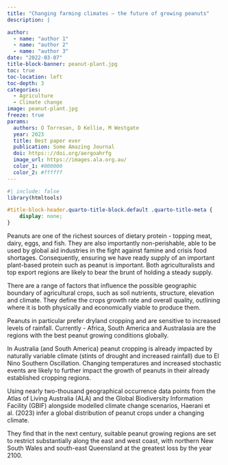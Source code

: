 ```yaml
---
title: "Changing farming climates – the future of growing peanuts"
description: |

author:
  - name: "author 1"
  - name: "author 2"
  - name: "author 3"
date: "2022-03-07"
title-block-banner: peanut-plant.jpg
toc: true
toc-location: left
toc-depth: 3
categories:
  - Agriculture
  - Climate change
image: peanut-plant.jpg
freeze: true
params:
  authors: O Torresan, D Kellie, M Westgate
  year: 2023
  title: Best paper ever
  publication: Some Amazing Journal
  doi: https:://doi.org/aergoahrfg
  image_url: https://images.ala.org.au/
  color_1: #000000
  color_2: #ffffff
---
```


```r
#| include: false
library(htmltools)
```

<!-- remove metadata section -->

```css
#title-block-header.quarto-title-block.default .quarto-title-meta {
    display: none;
}
```

<!-- Author card -->

Peanuts are one of the richest sources of dietary protein - topping meat, dairy, eggs, and fish. They are also importantly non-perishable, able to be used by global aid industries in the fight against famine and crisis food shortages. Consequently, ensuring we have ready supply of an important plant-based protein such as peanut is important. Both agriculturalists and top export regions are likely to bear the brunt of holding a steady supply.

There are a range of factors that influence the possible geographic boundary of agricultural crops, such as soil nutrients, structure, elevation and climate. They define the crops growth rate and overall quality, outlining where it is both physically and economically viable to produce them.

Peanuts in particular prefer dryland cropping and are sensitive to increased levels of rainfall. Currently - Africa, South America and Australasia are the regions with the best peanut growing conditions globally.

In Australia (and South America) peanut cropping is already impacted by naturally variable climate (stints of drought and increased rainfall) due to El Nino Southern Oscillation. Changing temperatures and increased stochastic events are likely to further impact the growth of peanuts in their already established cropping regions.

Using nearly two-thousand geographical occurrence data points from the Atlas of Living Australia (ALA) and the Global Biodiversity Information Facility (GBIF) alongside modelled climate change scenarios, Haerani et al. (2023) infer a global distribution of peanut crops under a changing climate.

They find that in the next century, suitable peanut growing regions are set to restrict substantially along the east and west coast, with northern New South Wales and south-east Queensland at the greatest loss by the year 2100.

```r

```
